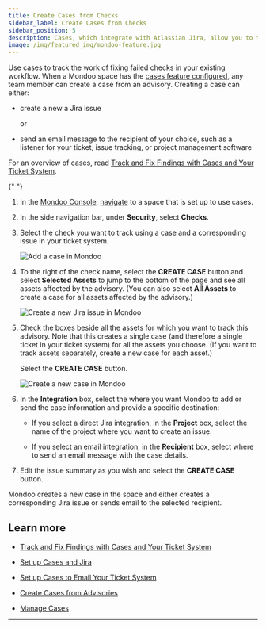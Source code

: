 ```yaml
---
title: Create Cases from Checks
sidebar_label: Create Cases from Checks
sidebar_position: 5
description: Cases, which integrate with Atlassian Jira, allow you to track remediation of important security findings. Create a case from a check to track work on that check within your existing workflow.
image: /img/featured_img/mondoo-feature.jpg
---
```


Use cases to track the work of fixing failed checks in your existing workflow. When a Mondoo space has the [cases feature configured](/platform/cases/overview/), any team member can create a case from an advisory. Creating a case can either:

- create a new a Jira issue

   or

- send an email message to the recipient of your choice, such as a listener for your ticket, issue tracking, or project management software

For an overview of cases, read [Track and Fix Findings with Cases and Your Ticket System](/platform/cases/overview/).


<Partial />{" "}

1. In the [Mondoo Console](https://console.mondoo.com), [navigate](/platform/start/navigate) to a space that is set up to use cases.

2. In the side navigation bar, under **Security**, select **Checks**.

3. Select the check you want to track using a case and a corresponding issue in your ticket system.

   ![Add a case in Mondoo](/img/platform/cases/check-case.png)

4. To the right of the check name, select the **CREATE CASE** button and select **Selected Assets** to jump to the bottom of the page and see all assets affected by the advisory. (You can also select **All Assets** to create a case for all assets affected by the advisory.)

   ![Create a new Jira issue in Mondoo](/img/platform/cases/affected-assets.png)

5. Check the boxes beside all the assets for which you want to track this advisory. Note that this creates a single case (and therefore a single ticket in your ticket system) for all the assets you choose. (If you want to track assets separately, create a new case for each asset.)

   Select the **CREATE CASE** button.

   ![Create a new case in Mondoo](/img/platform/cases/new-case-check.png)

6. In the **Integration** box, select the where you want Mondoo to add or send the case information and provide a specific destination:

   - If you select a direct Jira integration, in the **Project** box, select the name of the project where you want to create an issue.

   - If you select an email integration, in the **Recipient** box, select where to send an email message with the case details.

7. Edit the issue summary as you wish and select the **CREATE CASE** button.

  Mondoo creates a new case in the space and either creates a corresponding Jira issue or sends email to the selected recipient.

## Learn more

- [Track and Fix Findings with Cases and Your Ticket System](/platform/cases/overview/)

- [Set up Cases and Jira](/platform/cases/setup/)

- [Set up Cases to Email Your Ticket System](/platform/cases/setup-email)

- [Create Cases from Advisories](/platform/cases/advisories/)

- [Manage Cases](/platform/cases/manage/)

---
